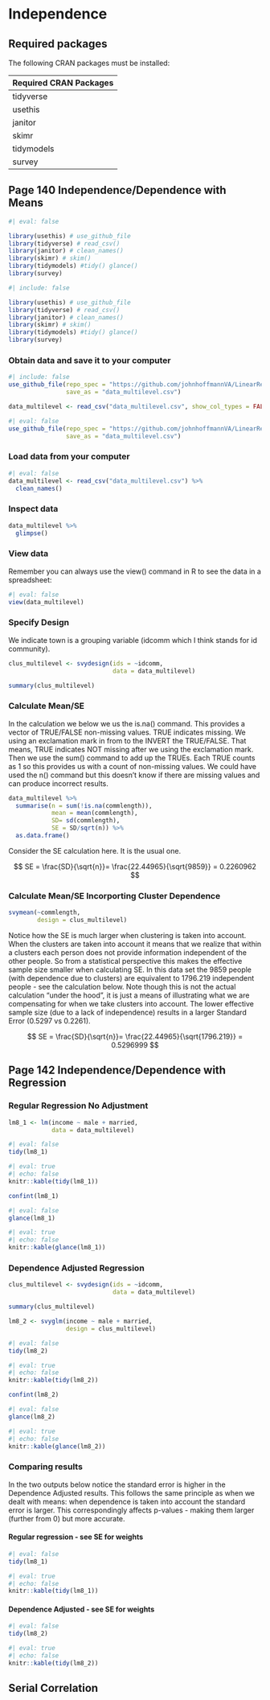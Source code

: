 # Independence

## Required packages

The following CRAN packages must be installed:

| Required CRAN Packages |
|------------------------|
| tidyverse              |
| usethis                |
| janitor                |
| skimr                  |
| tidymodels             |
| survey             |




## Page 140 Independence/Dependence with Means

```r
#| eval: false

library(usethis) # use_github_file 
library(tidyverse) # read_csv()
library(janitor) # clean_names() 
library(skimr) # skim()
library(tidymodels) #tidy() glance()
library(survey) 
```

```r
#| include: false

library(usethis) # use_github_file 
library(tidyverse) # read_csv()
library(janitor) # clean_names() 
library(skimr) # skim()
library(tidymodels) #tidy() glance()
library(survey) 
```

### Obtain data and save it to your computer

```r
#| include: false
use_github_file(repo_spec = "https://github.com/johnhoffmannVA/LinearRegression/blob/main/MultiLevel.csv",
                save_as = "data_multilevel.csv")

data_multilevel <- read_csv("data_multilevel.csv", show_col_types = FALSE) %>% clean_names()
```

```r
#| eval: false
use_github_file(repo_spec = "https://github.com/johnhoffmannVA/LinearRegression/blob/main/MultiLevel.csv",
                save_as = "data_multilevel.csv")
```

### Load data from your computer

```r
#| eval: false
data_multilevel <- read_csv("data_multilevel.csv") %>% 
  clean_names()
```

### Inspect data

```r
data_multilevel %>% 
  glimpse()  
```


### View data

Remember you can always use the view() command in R to see the data in a spreadsheet:

```r
#| eval: false
view(data_multilevel)
```

### Specify Design

We indicate town is a grouping variable (idcomm which I think stands for id community).

```r
clus_multilevel <- svydesign(ids = ~idcomm,
                             data = data_multilevel)

summary(clus_multilevel)

```

### Calculate Mean/SE 


In the calculation we below we us the is.na() command. This provides a vector of TRUE/FALSE non-missing values. TRUE indicates missing. We using an exclamation mark in from to the INVERT the TRUE/FALSE. That means, TRUE indicates NOT missing after we using the exclamation mark. Then we use the sum() command to add up the TRUEs. Each TRUE counts as 1 so this provides us with a count of non-missing values. We could have used the n() command but this doesn't know if there are missing values and can produce incorrect results.


```r
data_multilevel %>%
  summarise(n = sum(!is.na(commlength)),
            mean = mean(commlength),
            SD= sd(commlength),
            SE = SD/sqrt(n)) %>%
  as.data.frame()

```

Consider the SE calculation here. It is the usual one.

$$
SE = \frac{SD}{\sqrt{n}}= \frac{22.44965}{\sqrt{9859}} = 0.2260962
$$


### Calculate Mean/SE Incorporting Cluster Dependence

```r
svymean(~commlength,
        design = clus_multilevel)

```


Notice how the SE is much larger when clustering is taken into account. When the clusters are taken into account it means that we realize that within a clusters each person does not provide information independent of the other people. So from a statistical perspective this makes the effective sample size smaller when calculating SE. In this data set the 9859 people (with dependence due to clusters) are equivalent to 1796.219 independent people - see the calculation below. Note though this is not the actual calculation "under the hood", it is just a means of illustrating what we are compensating for when we take clusters into account. The lower effective sample size (due to a lack of independence) results in a larger Standard Error (0.5297 vs 0.2261).

$$
SE = \frac{SD}{\sqrt{n}}= \frac{22.44965}{\sqrt{1796.219}} = 0.5296999
$$



## Page 142 Independence/Dependence with Regression

### Regular Regression No Adjustment

```r
lm8_1 <- lm(income ~ male + married, 
            data = data_multilevel)
```


```r
#| eval: false
tidy(lm8_1)
```

```r
#| eval: true
#| echo: false
knitr::kable(tidy(lm8_1))
```


```r
confint(lm8_1)
```


```r
#| eval: false
glance(lm8_1)

```

```r
#| eval: true
#| echo: false
knitr::kable(glance(lm8_1))

```




### Dependence Adjusted Regression



```r
clus_multilevel <- svydesign(ids = ~idcomm,
                             data = data_multilevel)

summary(clus_multilevel)

```


```r
lm8_2 <- svyglm(income ~ male + married, 
                design = clus_multilevel)
```


```r
#| eval: false
tidy(lm8_2)
```

```r
#| eval: true
#| echo: false
knitr::kable(tidy(lm8_2))
```


```r
confint(lm8_2)
```


```r
#| eval: false
glance(lm8_2)

```

```r
#| eval: true
#| echo: false
knitr::kable(glance(lm8_2))

```

### Comparing results

In the two outputs below notice the standard error is higher in the Dependence Adjusted results. This follows the same principle as when we dealt with means: when dependence is taken into account the standard error is larger. This correspondingly affects p-values - making them larger (further from 0) but more accurate.

#### Regular regression - see SE for weights

```r
#| eval: false
tidy(lm8_1)
```

```r
#| eval: true
#| echo: false
knitr::kable(tidy(lm8_1))
```

#### Dependence Adjusted - see SE for weights


```r
#| eval: false
tidy(lm8_2)
```

```r
#| eval: true
#| echo: false
knitr::kable(tidy(lm8_2))
```

## Serial Correlation

